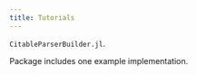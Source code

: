 ```yaml
---
title: Tutorials
---
```


`CitableParserBuilder.jl`.

Package includes one example implementation.

